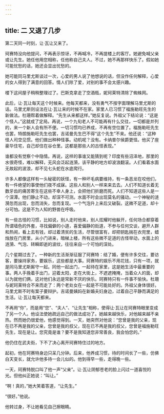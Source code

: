 ```yaml
---
---
---
```

title: 二 又退了几步
---




第二天同一时刻，让·瓦让又来了。

珂赛特没向他提问，不再表示惊讶，不再喊冷，不再提楼上的客厅。她避免喊父亲或让先生。她任他用您相称，任他称自己夫人。不过，她不再那样快乐了。假如她可能忧愁的话，她还会显出忧愁的。

她可能同马里尤斯谈过一次，心爱的男人说了他想说的话，但没作任何解释，心爱的女人得到了满意的回答。情人们除了爱，对别的事不会太感兴趣。

楼下这间屋子稍稍整理过了。巴斯克拿走了空酒瓶，妮珂莱特清除了蜘蛛网。

此后，让·瓦让每天这个时候来。他每天都来，没有勇气不按字面理解马里尤斯的话。马里尤斯则设法在让·瓦让来的时候不在家。家里人已习惯了福施勒旺先生的新做法。杜珊帮着做解释。“先生从来都这样。”她反复说。外祖父下结论说：“这是个怪人。”这就成了定局。再说，一个九旬老人不可能再有什么交往，一切都是并列的，来一个新人会有所不便。一切习惯均已养成，不再有空位置了。福施勒旺先生也罢，特朗施勒旺先生也罢，吉诺曼先生巴不得“这个先生”不来。他还说：“这种怪人司空见惯。他们做出种种怪事。动机呢？没有。卡纳普尔侯爵更怪。他买了座豪华住宅，自己却住在谷仓里。这都是那些人的古怪表现。”

谁都没有觉察个中隐情。再说，这样的事谁又能猜到呢？印度有些沼泽地，那里的水很奇怪，难以解释，无风会泛起涟漪，该平静的地方却波浪翻滚。人们看着水面无故起的波浪，却不见七头蛇在水底爬行。

许多人都像这样有一头秘密的妖怪，有一种坏毛病要维持，有一条恶龙在咬他们，有一件绝望的事使他们夜不成寐。这些人和别人一样来来去去。人们不知道长着无数牙齿的痛苦寄生在这些不幸人身上，会把他们折磨而死。人们不知道这些人是一个深潭。他们静止不动，却深不可测。水面不时会出现莫名的骚动。一个神秘的涟漪忽而出现，忽而消失，忽而复现。一个气泡升上来后又破裂。这微不足道，却十分可怕。这是不为人知的野兽在呼吸。

有一些古怪的习惯，比如说，别人走时他来，别人炫耀时他躲开，任何场合都穿着所谓墙色的外套，寻找偏僻的小道，喜爱偏静的街道，不参与任何交谈，避开人群和热闹，看上去有钱，却过着清贫的生活，尽管很富有，却把钥匙揣在衣兜里，蜡烛放在门房里，从小门进来，暗梯上楼，所有这些微不足道的古怪举动，水面上的涟漪、气泡、转瞬即逝的波纹，往往来自一个可怕的深处。

几个星期过去了。一种新的生活渐渐征服了珂赛特：结了婚，便有许多交往，要访客，要操持家务，要娱乐，这些都是大事。珂赛特的娱乐不用花钱，只有一项，就是同马里尤斯厮守一起。同他一起出门，一起待在家里，这是她生活中最重要的事。两人手挽着手出门，迎着太阳，走在大街上，不遮遮掩掩，当着众人的面，却以为就他们俩，这对他们永远是常新不厌的快乐。珂赛特只有一件事不愉快。杜珊与妮珂莱特合不来而走了：两个老处女在一起是不可能处好的。外祖父身体很好。马里尤斯不时有案子要辩护。吉诺曼姨妈在新婚夫妇身边，过着自己平静而满足的生活。让·瓦让每天都来。

不再用“你”，而是用“您”、“夫人”、“让先生”相称，使得让·瓦让在珂赛特眼里变成了另一个人。他设法使她疏远自己的做法成功了。她越来越快乐，对他越来越不亲热。然而她仍很爱他，他感觉得到。一天，她突然对他说：“您曾是我的父亲，现在已不再是我的父亲，您曾是我的叔父，现在已不再是我的叔父，您曾是福施勒旺先生，现在是让。您究竟是谁？要不是我知道您非常善良，我会怕您的。”

他仍住在武夫街，下不了决心离开珂赛特住过的地方。

起初，他在珂赛特身边只呆几分钟。后来，他养成习惯，待的时间长了一些，仿佛白天变长，就允许他多待一会儿似的。他到得早一些，走得晚一些。

一天，珂赛特脱口叫了他一声“父亲”。让·瓦让阴郁苍老的脸上闪过一道喜悦的光。但他纠正她说：“叫让。”

“啊！真的，”她大笑着答道，“让先生。”

“很好。”他说。

他转过身，不让她看见自己擦眼睛。